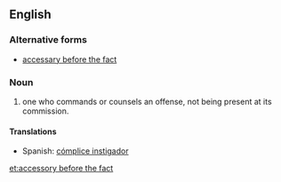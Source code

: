 ==English==
===Alternative forms===
*[[accessary before the fact]] 

===Noun===
{{en-noun|sg=[[accessory]] [[before]] [[the]] [[fact]]|accessories before the fact}}

# {{legal}} one who commands or counsels an offense, not being present at its commission.

====Translations====
*Spanish: [[cómplice instigador]] {{m}}

[[et:accessory before the fact]]